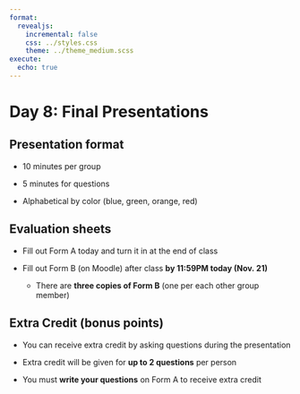 ```yaml
---
format:
  revealjs:
    incremental: false
    css: ../styles.css
    theme: ../theme_medium.scss
execute: 
  echo: true
---
```


# Day 8: Final Presentations

## Presentation format

- 10 minutes per group

- 5 minutes for questions

- Alphabetical by color (blue, green, orange, red)

## Evaluation sheets

- Fill out Form A today and turn it in at the end of class

- Fill out Form B (on Moodle) after class **by 11:59PM today (Nov. 21)**
  - There are **three copies of Form B** (one per each other group member)

## Extra Credit (bonus points)

- You can receive extra credit by asking questions during the presentation

- Extra credit will be given for **up to 2 questions** per person

- You must **write your questions** on Form A to receive extra credit
